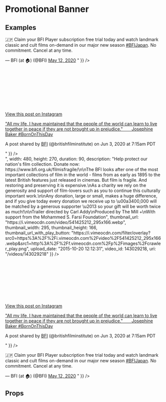 
<Meta title="2 Pattern Library/Slices/Oembed" component={Oembed} />

# Promotional Banner
 
 
## Examples



<Preview>
    <Story name="Oembed Twitter">
        <div style={{padding: "20px", maxWidth: "700px"}}>
            <Oembed oembedObject={{
                html: "<blockquote class=\"twitter-tweet\"><p lang=\"en\" dir=\"ltr\">🇯🇵 Claim your BFI Player subscription free trial today and watch landmark classic and cult films on-demand in our major new season <a href=\"https://twitter.com/hashtag/BFIJapan?src=hash&amp;ref_src=twsrc%5Etfw\">#BFIJapan</a>. No commitment. Cancel at any time.</p>&mdash; BFI (at 🏠) (@BFI) <a href=\"https://twitter.com/BFI/status/1260240790795816961?ref_src=twsrc%5Etfw\">May 12, 2020</a></blockquote> <script async src=\"https://platform.twitter.com/widgets.js\" charset=\"utf-8\"></script>"
            }} />
        </div>
    </Story>
</Preview>

<Preview>
    <Story name="Oembed Instagram">
        <div style={{padding: "20px", maxWidth: "700px"}}>
            <Oembed isVideo oembedObject={{
                html: "<blockquote class=\"instagram-media\" data-instgrm-captioned data-instgrm-permalink=\"https://www.instagram.com/p/CA-dXrPAw5U/?utm_source=ig_embed&amp;utm_campaign=loading\" data-instgrm-version=\"12\" style=\" background:#FFF; border:0; border-radius:3px; box-shadow:0 0 1px 0 rgba(0,0,0,0.5),0 1px 10px 0 rgba(0,0,0,0.15); margin: 1px; max-width:540px; min-width:326px; padding:0; width:99.375%; width:-webkit-calc(100% - 2px); width:calc(100% - 2px);\"><div style=\"padding:16px;\"> <a href=\"https://www.instagram.com/p/CA-dXrPAw5U/?utm_source=ig_embed&amp;utm_campaign=loading\" style=\" background:#FFFFFF; line-height:0; padding:0 0; text-align:center; text-decoration:none; width:100%;\" target=\"_blank\"> <div style=\" display: flex; flex-direction: row; align-items: center;\"> <div style=\"background-color: #F4F4F4; border-radius: 50%; flex-grow: 0; height: 40px; margin-right: 14px; width: 40px;\"></div> <div style=\"display: flex; flex-direction: column; flex-grow: 1; justify-content: center;\"> <div style=\" background-color: #F4F4F4; border-radius: 4px; flex-grow: 0; height: 14px; margin-bottom: 6px; width: 100px;\"></div> <div style=\" background-color: #F4F4F4; border-radius: 4px; flex-grow: 0; height: 14px; width: 60px;\"></div></div></div><div style=\"padding: 19% 0;\"></div> <div style=\"display:block; height:50px; margin:0 auto 12px; width:50px;\"><svg width=\"50px\" height=\"50px\" viewBox=\"0 0 60 60\" version=\"1.1\" xmlns=\"https://www.w3.org/2000/svg\" xmlns:xlink=\"https://www.w3.org/1999/xlink\"><g stroke=\"none\" stroke-width=\"1\" fill=\"none\" fill-rule=\"evenodd\"><g transform=\"translate(-511.000000, -20.000000)\" fill=\"#000000\"><g><path d=\"M556.869,30.41 C554.814,30.41 553.148,32.076 553.148,34.131 C553.148,36.186 554.814,37.852 556.869,37.852 C558.924,37.852 560.59,36.186 560.59,34.131 C560.59,32.076 558.924,30.41 556.869,30.41 M541,60.657 C535.114,60.657 530.342,55.887 530.342,50 C530.342,44.114 535.114,39.342 541,39.342 C546.887,39.342 551.658,44.114 551.658,50 C551.658,55.887 546.887,60.657 541,60.657 M541,33.886 C532.1,33.886 524.886,41.1 524.886,50 C524.886,58.899 532.1,66.113 541,66.113 C549.9,66.113 557.115,58.899 557.115,50 C557.115,41.1 549.9,33.886 541,33.886 M565.378,62.101 C565.244,65.022 564.756,66.606 564.346,67.663 C563.803,69.06 563.154,70.057 562.106,71.106 C561.058,72.155 560.06,72.803 558.662,73.347 C557.607,73.757 556.021,74.244 553.102,74.378 C549.944,74.521 548.997,74.552 541,74.552 C533.003,74.552 532.056,74.521 528.898,74.378 C525.979,74.244 524.393,73.757 523.338,73.347 C521.94,72.803 520.942,72.155 519.894,71.106 C518.846,70.057 518.197,69.06 517.654,67.663 C517.244,66.606 516.755,65.022 516.623,62.101 C516.479,58.943 516.448,57.996 516.448,50 C516.448,42.003 516.479,41.056 516.623,37.899 C516.755,34.978 517.244,33.391 517.654,32.338 C518.197,30.938 518.846,29.942 519.894,28.894 C520.942,27.846 521.94,27.196 523.338,26.654 C524.393,26.244 525.979,25.756 528.898,25.623 C532.057,25.479 533.004,25.448 541,25.448 C548.997,25.448 549.943,25.479 553.102,25.623 C556.021,25.756 557.607,26.244 558.662,26.654 C560.06,27.196 561.058,27.846 562.106,28.894 C563.154,29.942 563.803,30.938 564.346,32.338 C564.756,33.391 565.244,34.978 565.378,37.899 C565.522,41.056 565.552,42.003 565.552,50 C565.552,57.996 565.522,58.943 565.378,62.101 M570.82,37.631 C570.674,34.438 570.167,32.258 569.425,30.349 C568.659,28.377 567.633,26.702 565.965,25.035 C564.297,23.368 562.623,22.342 560.652,21.575 C558.743,20.834 556.562,20.326 553.369,20.18 C550.169,20.033 549.148,20 541,20 C532.853,20 531.831,20.033 528.631,20.18 C525.438,20.326 523.257,20.834 521.349,21.575 C519.376,22.342 517.703,23.368 516.035,25.035 C514.368,26.702 513.342,28.377 512.574,30.349 C511.834,32.258 511.326,34.438 511.181,37.631 C511.035,40.831 511,41.851 511,50 C511,58.147 511.035,59.17 511.181,62.369 C511.326,65.562 511.834,67.743 512.574,69.651 C513.342,71.625 514.368,73.296 516.035,74.965 C517.703,76.634 519.376,77.658 521.349,78.425 C523.257,79.167 525.438,79.673 528.631,79.82 C531.831,79.965 532.853,80.001 541,80.001 C549.148,80.001 550.169,79.965 553.369,79.82 C556.562,79.673 558.743,79.167 560.652,78.425 C562.623,77.658 564.297,76.634 565.965,74.965 C567.633,73.296 568.659,71.625 569.425,69.651 C570.167,67.743 570.674,65.562 570.82,62.369 C570.966,59.17 571,58.147 571,50 C571,41.851 570.966,40.831 570.82,37.631\"></path></g></g></g></svg></div><div style=\"padding-top: 8px;\"> <div style=\" color:#3897f0; font-family:Arial,sans-serif; font-size:14px; font-style:normal; font-weight:550; line-height:18px;\"> View this post on Instagram</div></div><div style=\"padding: 12.5% 0;\"></div> <div style=\"display: flex; flex-direction: row; margin-bottom: 14px; align-items: center;\"><div> <div style=\"background-color: #F4F4F4; border-radius: 50%; height: 12.5px; width: 12.5px; transform: translateX(0px) translateY(7px);\"></div> <div style=\"background-color: #F4F4F4; height: 12.5px; transform: rotate(-45deg) translateX(3px) translateY(1px); width: 12.5px; flex-grow: 0; margin-right: 14px; margin-left: 2px;\"></div> <div style=\"background-color: #F4F4F4; border-radius: 50%; height: 12.5px; width: 12.5px; transform: translateX(9px) translateY(-18px);\"></div></div><div style=\"margin-left: 8px;\"> <div style=\" background-color: #F4F4F4; border-radius: 50%; flex-grow: 0; height: 20px; width: 20px;\"></div> <div style=\" width: 0; height: 0; border-top: 2px solid transparent; border-left: 6px solid #f4f4f4; border-bottom: 2px solid transparent; transform: translateX(16px) translateY(-4px) rotate(30deg)\"></div></div><div style=\"margin-left: auto;\"> <div style=\" width: 0px; border-top: 8px solid #F4F4F4; border-right: 8px solid transparent; transform: translateY(16px);\"></div> <div style=\" background-color: #F4F4F4; flex-grow: 0; height: 12px; width: 16px; transform: translateY(-4px);\"></div> <div style=\" width: 0; height: 0; border-top: 8px solid #F4F4F4; border-left: 8px solid transparent; transform: translateY(-4px) translateX(8px);\"></div></div></div></a> <p style=\" margin:8px 0 0 0; padding:0 4px;\"> <a href=\"https://www.instagram.com/p/CA-dXrPAw5U/?utm_source=ig_embed&amp;utm_campaign=loading\" style=\" color:#000; font-family:Arial,sans-serif; font-size:14px; font-style:normal; font-weight:normal; line-height:17px; text-decoration:none; word-wrap:break-word;\" target=\"_blank\">&#34;All my life, I have maintained that the people of the world can learn to live together in peace if they are not brought up in prejudice.&#34;⠀ ⠀ Josephine Baker #BornOnThisDay</a></p> <p style=\" color:#c9c8cd; font-family:Arial,sans-serif; font-size:14px; line-height:17px; margin-bottom:0; margin-top:8px; overflow:hidden; padding:8px 0 7px; text-align:center; text-overflow:ellipsis; white-space:nowrap;\">A post shared by <a href=\"https://www.instagram.com/britishfilminstitute/?utm_source=ig_embed&amp;utm_campaign=loading\" style=\" color:#c9c8cd; font-family:Arial,sans-serif; font-size:14px; font-style:normal; font-weight:normal; line-height:17px;\" target=\"_blank\"> BFI</a> (@britishfilminstitute) on <time style=\" font-family:Arial,sans-serif; font-size:14px; line-height:17px;\" datetime=\"2020-06-03T14:15:04+00:00\">Jun 3, 2020 at 7:15am PDT</time></p></div></blockquote> <script async src=\"//www.instagram.com/embed.js\"></script>"
            }} />
        </div>
    </Story>
</Preview>

<Preview>
    <Story name="Oembed Youtube">
        <div style={{padding: "20px", maxWidth: "700px"}}>
            <Oembed isVideo oembedObject={{
                author_url: "https://www.youtube.com/user/BFIfilms",
                title: "Misbehaviour director Phillipa Lowthorpe and producer Suzanne Mackie | BFI Q\u0026A",
                height: 270,
                provider_url: "https://www.youtube.com/",
                type: "video",
                version: "1.0",
                thumbnail_height: 360,
                thumbnail_url: "https://i.ytimg.com/vi/vpqYxK6mmSU/hqdefault.jpg",
                thumbnail_width: 480,
                provider_name: "YouTube",
                width: 480,
                author_name: "BFI",
                html: "\u003ciframe width=\"480\" height=\"270\" src=\"https://www.youtube.com/embed/vpqYxK6mmSU?feature=oembed\" frameborder=\"0\" allow=\"accelerometer; autoplay; encrypted-media; gyroscope; picture-in-picture\" allowfullscreen\u003e\u003c/iframe\u003e"
            }} />
        </div>
    </Story>
</Preview>

<Preview>
    <Story name="Oembed Vimeo">
        <div style={{padding: "20px", maxWidth: "700px"}}>
            <Oembed isVideo oembedObject={{
                type: "video",
                version: "1.0",
                provider_name: "Vimeo",
                provider_url: "https://vimeo.com/",
                title: "Film is Fragile - Film needs your help! | BFI Trailer",
                author_name: "BFI",
                author_url: "https://vimeo.com/bfi",
                is_plus: "0",
                account_type: "live_premium",
                html: "<iframe src=\"https://player.vimeo.com/video/143029218?app_id=122963\" width=\"480\" height=\"270\" frameborder=\"0\" allow=\"autoplay; fullscreen\" allowfullscreen title=\"Film is Fragile - Film needs your help! | BFI Trailer\"></iframe>",
                width: 480,
                height: 270,
                duration: 90,
                description: "Help protect our nation's film collection. Donate now: https://www.bfi.org.uk/filmisfragile/\n\nThe BFI looks after one of the most important collections of film in the world - films from as early as 1895 to the latest British features just released in cinemas. But film is fragile. And restoring and preserving it is expensive.\nAs a charity we rely on the generosity and support of film-lovers such as you to continue this culturally important work.\n\nAny donation, large or small, makes a huge difference, and if you give today every donation we receive up to \u00a3400,000 will be matched by a generous supporter \u2013 so your gift will be worth twice as much!\n\nTrailer directed by Carl Addy\nProduced by The Mill +\nWith support from the Mohammed S. Farsi Foundation",
                thumbnail_url: "https://i.vimeocdn.com/video/541425212_295x166.webp",
                thumbnail_width: 295,
                thumbnail_height: 166,
                thumbnail_url_with_play_button: "https://i.vimeocdn.com/filter/overlay?src0=https%3A%2F%2Fi.vimeocdn.com%2Fvideo%2F541425212_295x166.webp&src1=http%3A%2F%2Ff.vimeocdn.com%2Fp%2Fimages%2Fcrawler_play.png",
                upload_date: "2015-10-20 12:12:31",
                video_id: 143029218,
                uri: "/videos/143029218"
            }} />
        </div>
    </Story>
</Preview>

<Preview>
    <Story name="Oembed multiple">
        <div style={{padding: "20px", maxWidth: "700px"}}>
            <Oembed oembedObject={{
                html: "<blockquote class=\"instagram-media\" data-instgrm-captioned data-instgrm-permalink=\"https://www.instagram.com/p/CA-dXrPAw5U/?utm_source=ig_embed&amp;utm_campaign=loading\" data-instgrm-version=\"12\" style=\" background:#FFF; border:0; border-radius:3px; box-shadow:0 0 1px 0 rgba(0,0,0,0.5),0 1px 10px 0 rgba(0,0,0,0.15); margin: 1px; max-width:540px; min-width:326px; padding:0; width:99.375%; width:-webkit-calc(100% - 2px); width:calc(100% - 2px);\"><div style=\"padding:16px;\"> <a href=\"https://www.instagram.com/p/CA-dXrPAw5U/?utm_source=ig_embed&amp;utm_campaign=loading\" style=\" background:#FFFFFF; line-height:0; padding:0 0; text-align:center; text-decoration:none; width:100%;\" target=\"_blank\"> <div style=\" display: flex; flex-direction: row; align-items: center;\"> <div style=\"background-color: #F4F4F4; border-radius: 50%; flex-grow: 0; height: 40px; margin-right: 14px; width: 40px;\"></div> <div style=\"display: flex; flex-direction: column; flex-grow: 1; justify-content: center;\"> <div style=\" background-color: #F4F4F4; border-radius: 4px; flex-grow: 0; height: 14px; margin-bottom: 6px; width: 100px;\"></div> <div style=\" background-color: #F4F4F4; border-radius: 4px; flex-grow: 0; height: 14px; width: 60px;\"></div></div></div><div style=\"padding: 19% 0;\"></div> <div style=\"display:block; height:50px; margin:0 auto 12px; width:50px;\"><svg width=\"50px\" height=\"50px\" viewBox=\"0 0 60 60\" version=\"1.1\" xmlns=\"https://www.w3.org/2000/svg\" xmlns:xlink=\"https://www.w3.org/1999/xlink\"><g stroke=\"none\" stroke-width=\"1\" fill=\"none\" fill-rule=\"evenodd\"><g transform=\"translate(-511.000000, -20.000000)\" fill=\"#000000\"><g><path d=\"M556.869,30.41 C554.814,30.41 553.148,32.076 553.148,34.131 C553.148,36.186 554.814,37.852 556.869,37.852 C558.924,37.852 560.59,36.186 560.59,34.131 C560.59,32.076 558.924,30.41 556.869,30.41 M541,60.657 C535.114,60.657 530.342,55.887 530.342,50 C530.342,44.114 535.114,39.342 541,39.342 C546.887,39.342 551.658,44.114 551.658,50 C551.658,55.887 546.887,60.657 541,60.657 M541,33.886 C532.1,33.886 524.886,41.1 524.886,50 C524.886,58.899 532.1,66.113 541,66.113 C549.9,66.113 557.115,58.899 557.115,50 C557.115,41.1 549.9,33.886 541,33.886 M565.378,62.101 C565.244,65.022 564.756,66.606 564.346,67.663 C563.803,69.06 563.154,70.057 562.106,71.106 C561.058,72.155 560.06,72.803 558.662,73.347 C557.607,73.757 556.021,74.244 553.102,74.378 C549.944,74.521 548.997,74.552 541,74.552 C533.003,74.552 532.056,74.521 528.898,74.378 C525.979,74.244 524.393,73.757 523.338,73.347 C521.94,72.803 520.942,72.155 519.894,71.106 C518.846,70.057 518.197,69.06 517.654,67.663 C517.244,66.606 516.755,65.022 516.623,62.101 C516.479,58.943 516.448,57.996 516.448,50 C516.448,42.003 516.479,41.056 516.623,37.899 C516.755,34.978 517.244,33.391 517.654,32.338 C518.197,30.938 518.846,29.942 519.894,28.894 C520.942,27.846 521.94,27.196 523.338,26.654 C524.393,26.244 525.979,25.756 528.898,25.623 C532.057,25.479 533.004,25.448 541,25.448 C548.997,25.448 549.943,25.479 553.102,25.623 C556.021,25.756 557.607,26.244 558.662,26.654 C560.06,27.196 561.058,27.846 562.106,28.894 C563.154,29.942 563.803,30.938 564.346,32.338 C564.756,33.391 565.244,34.978 565.378,37.899 C565.522,41.056 565.552,42.003 565.552,50 C565.552,57.996 565.522,58.943 565.378,62.101 M570.82,37.631 C570.674,34.438 570.167,32.258 569.425,30.349 C568.659,28.377 567.633,26.702 565.965,25.035 C564.297,23.368 562.623,22.342 560.652,21.575 C558.743,20.834 556.562,20.326 553.369,20.18 C550.169,20.033 549.148,20 541,20 C532.853,20 531.831,20.033 528.631,20.18 C525.438,20.326 523.257,20.834 521.349,21.575 C519.376,22.342 517.703,23.368 516.035,25.035 C514.368,26.702 513.342,28.377 512.574,30.349 C511.834,32.258 511.326,34.438 511.181,37.631 C511.035,40.831 511,41.851 511,50 C511,58.147 511.035,59.17 511.181,62.369 C511.326,65.562 511.834,67.743 512.574,69.651 C513.342,71.625 514.368,73.296 516.035,74.965 C517.703,76.634 519.376,77.658 521.349,78.425 C523.257,79.167 525.438,79.673 528.631,79.82 C531.831,79.965 532.853,80.001 541,80.001 C549.148,80.001 550.169,79.965 553.369,79.82 C556.562,79.673 558.743,79.167 560.652,78.425 C562.623,77.658 564.297,76.634 565.965,74.965 C567.633,73.296 568.659,71.625 569.425,69.651 C570.167,67.743 570.674,65.562 570.82,62.369 C570.966,59.17 571,58.147 571,50 C571,41.851 570.966,40.831 570.82,37.631\"></path></g></g></g></svg></div><div style=\"padding-top: 8px;\"> <div style=\" color:#3897f0; font-family:Arial,sans-serif; font-size:14px; font-style:normal; font-weight:550; line-height:18px;\"> View this post on Instagram</div></div><div style=\"padding: 12.5% 0;\"></div> <div style=\"display: flex; flex-direction: row; margin-bottom: 14px; align-items: center;\"><div> <div style=\"background-color: #F4F4F4; border-radius: 50%; height: 12.5px; width: 12.5px; transform: translateX(0px) translateY(7px);\"></div> <div style=\"background-color: #F4F4F4; height: 12.5px; transform: rotate(-45deg) translateX(3px) translateY(1px); width: 12.5px; flex-grow: 0; margin-right: 14px; margin-left: 2px;\"></div> <div style=\"background-color: #F4F4F4; border-radius: 50%; height: 12.5px; width: 12.5px; transform: translateX(9px) translateY(-18px);\"></div></div><div style=\"margin-left: 8px;\"> <div style=\" background-color: #F4F4F4; border-radius: 50%; flex-grow: 0; height: 20px; width: 20px;\"></div> <div style=\" width: 0; height: 0; border-top: 2px solid transparent; border-left: 6px solid #f4f4f4; border-bottom: 2px solid transparent; transform: translateX(16px) translateY(-4px) rotate(30deg)\"></div></div><div style=\"margin-left: auto;\"> <div style=\" width: 0px; border-top: 8px solid #F4F4F4; border-right: 8px solid transparent; transform: translateY(16px);\"></div> <div style=\" background-color: #F4F4F4; flex-grow: 0; height: 12px; width: 16px; transform: translateY(-4px);\"></div> <div style=\" width: 0; height: 0; border-top: 8px solid #F4F4F4; border-left: 8px solid transparent; transform: translateY(-4px) translateX(8px);\"></div></div></div></a> <p style=\" margin:8px 0 0 0; padding:0 4px;\"> <a href=\"https://www.instagram.com/p/CA-dXrPAw5U/?utm_source=ig_embed&amp;utm_campaign=loading\" style=\" color:#000; font-family:Arial,sans-serif; font-size:14px; font-style:normal; font-weight:normal; line-height:17px; text-decoration:none; word-wrap:break-word;\" target=\"_blank\">&#34;All my life, I have maintained that the people of the world can learn to live together in peace if they are not brought up in prejudice.&#34;⠀ ⠀ Josephine Baker #BornOnThisDay</a></p> <p style=\" color:#c9c8cd; font-family:Arial,sans-serif; font-size:14px; line-height:17px; margin-bottom:0; margin-top:8px; overflow:hidden; padding:8px 0 7px; text-align:center; text-overflow:ellipsis; white-space:nowrap;\">A post shared by <a href=\"https://www.instagram.com/britishfilminstitute/?utm_source=ig_embed&amp;utm_campaign=loading\" style=\" color:#c9c8cd; font-family:Arial,sans-serif; font-size:14px; font-style:normal; font-weight:normal; line-height:17px;\" target=\"_blank\"> BFI</a> (@britishfilminstitute) on <time style=\" font-family:Arial,sans-serif; font-size:14px; line-height:17px;\" datetime=\"2020-06-03T14:15:04+00:00\">Jun 3, 2020 at 7:15am PDT</time></p></div></blockquote> <script async src=\"//www.instagram.com/embed.js\"></script>"
            }} />
            <Oembed isVideo oembedObject={{
                author_url: "https://www.youtube.com/user/BFIfilms",
                title: "Misbehaviour director Phillipa Lowthorpe and producer Suzanne Mackie | BFI Q\u0026A",
                height: 270,
                provider_url: "https://www.youtube.com/",
                type: "video",
                version: "1.0",
                thumbnail_height: 360,
                thumbnail_url: "https://i.ytimg.com/vi/vpqYxK6mmSU/hqdefault.jpg",
                thumbnail_width: 480,
                provider_name: "YouTube",
                width: 480,
                author_name: "BFI",
                html: "\u003ciframe width=\"480\" height=\"270\" src=\"https://www.youtube.com/embed/vpqYxK6mmSU?feature=oembed\" frameborder=\"0\" allow=\"accelerometer; autoplay; encrypted-media; gyroscope; picture-in-picture\" allowfullscreen\u003e\u003c/iframe\u003e"
            }} />
            <Oembed oembedObject={{
                html: "<blockquote class=\"twitter-tweet\"><p lang=\"en\" dir=\"ltr\">🇯🇵 Claim your BFI Player subscription free trial today and watch landmark classic and cult films on-demand in our major new season <a href=\"https://twitter.com/hashtag/BFIJapan?src=hash&amp;ref_src=twsrc%5Etfw\">#BFIJapan</a>. No commitment. Cancel at any time.</p>&mdash; BFI (at 🏠) (@BFI) <a href=\"https://twitter.com/BFI/status/1260240790795816961?ref_src=twsrc%5Etfw\">May 12, 2020</a></blockquote> <script async src=\"https://platform.twitter.com/widgets.js\" charset=\"utf-8\"></script>"
            }} />
        </div>
    </Story>
</Preview>


## Props 

<Props of={Oembed} />
